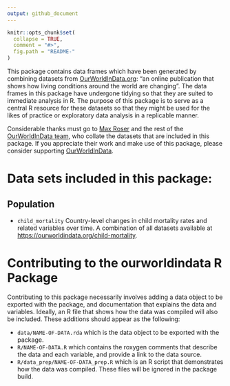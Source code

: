 ```yaml
---
output: github_document
---
```


<!-- README.md is generated from README.Rmd. Please edit that file -->

```r
knitr::opts_chunk$set(
  collapse = TRUE,
  comment = "#>",
  fig.path = "README-"
)
```

This package contains data frames which have been generated by combining datasets from [OurWorldInData.org](https://ourworldindata.org): "an online publication that shows how living conditions around the world are changing". The data frames in this package have undergone tidying so that they are suited to immediate analysis in R. The purpose of this package is to serve as a central R resource for these datasets so that they might be used for the likes of practice or exploratory data analysis in a replicable manner.

Considerable thanks must go to [Max Roser](http://www.maxroser.com/about/) and the rest of the [OurWorldInData team](https://ourworldindata.org/about/), who collate the datasets that are included in this package. If you appreciate their work and make use of this package, please consider supporting [OurWorldInData](https://ourworldindata.org/support/).

# Data sets included in this package:

## Population

- `child_mortality` Country-level changes in child mortality rates and related variables over time. A combination of all datasets available at <https://ourworldindata.org/child-mortality>.

# Contributing to the ourworldindata R Package

Contributing to this package necessarily involves adding a data object to be exported with the package, and documentation that explains the data and variables. Ideally, an R file that shows how the data was compiled will also be included. These additions should appear as the following:

- `data/NAME-OF-DATA.rda` which is the data object to be exported with the package.
- `R/NAME-OF-DATA.R` which contains the roxygen comments that describe the data and each variable, and provide a link to the data source.
- `R/data_prep/NAME-OF-DATA_prep.R` which is an R script that demonstrates how the data was compiled. These files will be ignored in the package build.


